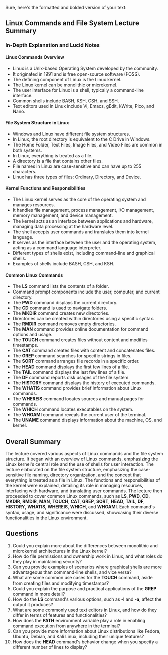 Sure, here's the formatted and bolded version of your text:

## **Linux Commands and File System Lecture Summary**

### **In-Depth Explanation and Lucid Notes**

#### **Linux Commands Overview**

- Linux is a Unix-based Operating System developed by the community.
- It originated in 1991 and is free open-source software (FOSS).
- The defining component of Linux is the Linux kernel.
- The Linux kernel can be monolithic or microkernel.
- The user interface for Linux is a shell, typically a command-line interface.
- Common shells include BASH, KSH, CSH, and SSH.
- Text editors used in Linux include Vi, Emacs, gEdit, kWrite, Pico, and Nano.

#### **File System Structure in Linux**

- Windows and Linux have different file system structures.
- In Linux, the root directory is equivalent to the C Drive in Windows.
- The Home Folder, Text Files, Image Files, and Video Files are common in both systems.
- In Linux, everything is treated as a file.
- A directory is a file that contains other files.
- File names in Linux are case-sensitive and can have up to 255 characters.
- Linux has three types of files: Ordinary, Directory, and Device.

#### **Kernel Functions and Responsibilities**

- The Linux kernel serves as the core of the operating system and manages resources.
- It handles file management, process management, I/O management, memory management, and device management.
- The kernel acts as an interface between applications and hardware, managing data processing at the hardware level.
- The shell accepts user commands and translates them into kernel language.
- It serves as the interface between the user and the operating system, acting as a command language interpreter.
- Different types of shells exist, including command-line and graphical shells.
- Examples of shells include BASH, CSH, and KSH.

#### **Common Linux Commands**

- The **LS** command lists the contents of a folder.
- Command prompt components include the user, computer, and current directory.
- The **PWD** command displays the current directory.
- The **CD** command is used to navigate folders.
- The **MKDIR** command creates new directories.
- Directories can be created within directories using a specific syntax.
- The **RMDIR** command removes empty directories.
- The **MAN** command provides online documentation for command options and usage.
- The **TOUCH** command creates files without content and modifies timestamps.
- The **CAT** command creates files with content and concatenates files.
- The **GREP** command searches for specific strings in files.
- The **SORT** command arranges file records in a specific order.
- The **HEAD** command displays the first few lines of a file.
- The **TAIL** command displays the last few lines of a file.
- The **DF** command reports disk usages of the file system.
- The **HISTORY** command displays the history of executed commands.
- The **WHATIS** command provides brief information about Linux commands.
- The **WHEREIS** command locates sources and manual pages for commands.
- The **WHICH** command locates executables on the system.
- The **WHOAMI** command reveals the current user of the terminal.
- The **UNAME** command displays information about the machine, OS, and kernel.

## **Overall Summary**

The lecture covered various aspects of Linux commands and the file system structure. It began with an overview of Linux commands, emphasizing the Linux kernel's central role and the use of shells for user interaction. The lecture elaborated on the file system structure, emphasizing the case-sensitive file naming, directory organization, and the concept that everything is treated as a file in Linux. The functions and responsibilities of the kernel were explained, detailing its role in managing resources, interfacing with hardware, and translating user commands. The lecture then proceeded to cover common Linux commands, such as **LS**, **PWD**, **CD**, **MKDIR**, **RMDIR**, **MAN**, **TOUCH**, **CAT**, **GREP**, **SORT**, **HEAD**, **TAIL**, **DF**, **HISTORY**, **WHATIS**, **WHEREIS**, **WHICH**, and **WHOAMI**. Each command's syntax, usage, and significance were discussed, showcasing their diverse functionalities in the Linux environment.

## **Questions**

1. Could you explain more about the differences between monolithic and microkernel architectures in the Linux kernel?
2. How do file permissions and ownership work in Linux, and what roles do they play in maintaining security?
3. Can you provide examples of scenarios where graphical shells are more advantageous than command-line shells, and vice versa?
4. What are some common use cases for the **TOUCH** command, aside from creating files and modifying timestamps?
5. Could you explain the purpose and practical applications of the **GREP** command in more detail?
6. How do the **LS** command's various options, such as **-l** and **-a**, affect the output it produces?
7. What are some commonly used text editors in Linux, and how do they differ in terms of features and functionalities?
8. How does the **PATH** environment variable play a role in enabling command execution from anywhere in the terminal?
9. Can you provide more information about Linux distributions like Fedora, Ubuntu, Debian, and Kali Linux, including their unique features?
10. How does the **HEAD** command's behavior change when you specify a different number of lines to display?

